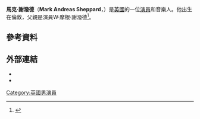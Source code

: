 {{Infobox person
| name                  = Mark Sheppard
| image                 = Mark A. Sheppard by Gage Skidmore 2.jpg
| caption               =
| birth_name            = Mark Andreas Sheppard
| birth_date            = {{Birth date and age|df=yes|1964|5|30}}
| birth_place           = [[倫敦|倫敦]]
| death_date            = <!-- {{Death date and age|df=yes|YYYY|MM|DD|YYYY|MM|DD}} Death date then birth -->
| death_place           = 
| spouse = Jessica Sheppard (2004 - 2014)<br>Sarah Louise Fudge (2015 - 現在)
| children = 3
| othername             = Mark A. Sheppard<br />Mark "Empire" Sheppard
| occupation            = 演員
| years_active           = 1992-現在
| parents               = [[W._Morgan_Sheppard|W. Morgan Sheppard]]
| website               = 
}}
'''馬克·謝潑德'''（'''Mark Andreas Sheppard'''，{{bd|1964年|5月30日}}）是[[英國|英國]]的一位[[演員|演員]]和音樂人。他出生在倫敦，父親是演員W·摩根·謝潑德<ref name="guardianimpossiblewho">{{cite news |title=Doctor Who: The Impossible Astronaut – Series 32, episode 1 |first=Dan |last=Martin |url=http://www.guardian.co.uk/tv-and-radio/tvandradioblog/2011/apr/23/doctor-who-the-impossible-astronaut |newspaper=[[The_Guardian|The Guardian]] |date=23 April 2011 |accessdate=24 April 2011 |quote=...the older Canton on the beach is actually Mark Sheppard's dad, William Morgan Sheppard. |archive-date=2013-05-24 |archive-url=https://web.archive.org/web/20130524030229/http://www.guardian.co.uk/tv-and-radio/tvandradioblog/2011/apr/23/doctor-who-the-impossible-astronaut |dead-url=no }}</ref>。
==參考資料==
{{reflist|30em}}
==外部連結==
{{Commonscat|Mark Sheppard|馬克·謝潑德}}
*{{IMDb name|id=0791968}}
*{{TV Guide person |mark-sheppard/205787}}
[[Category:英國男演員|Category:英國男演員]]